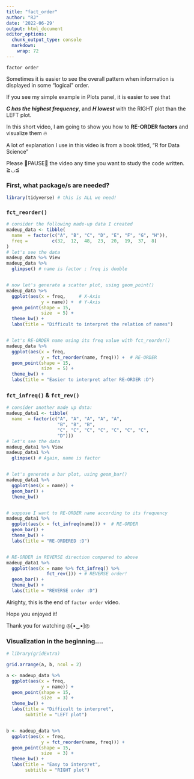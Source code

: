 ```yaml
---
title: "fact_order"
author: "RJ"
date: '2022-06-29'
output: html_document
editor_options: 
  chunk_output_type: console
  markdown: 
    wrap: 72
---
```


`factor order`

Sometimes it is easier to see the overall pattern when information is
displayed in some "logical" order.

If you see my simple example in Plots panel, it is easier to see that

***C has the highest frequency***, and ***H lowest*** with the RIGHT
plot than the LEFT plot.

In this short video, I am going to show you how to **RE-ORDER factors**
and visualize them 🔥

A lot of explanation I use in this video is from a book titled, "R for
Data Science"

Please 🌟PAUSE🌟 the video any time you want to study the code written.
≧◡≦

### First, what package/s are needed?

```r
library(tidyverse) # this is ALL we need!
```

### `fct_reorder()`

```r
# consider the following made-up data I created
madeup_data <- tibble(
  name  = factor(c("A", "B", "C", "D", "E", "F", "G", "H")),
  freq =         c(32,  12,  48,  23,  20,  19,  37,  8)
)
# let's see the data
madeup_data %>% View 
madeup_data %>% 
  glimpse() # name is factor ; freq is double


# now let's generate a scatter plot, using geom_point()
madeup_data %>% 
  ggplot(aes(x = freq,     # X-Axis
             y = name)) +  # Y-Axis
  geom_point(shape = 15,
             size  = 5) +
  theme_bw() +
  labs(title = "Difficult to interpret the relation of names")


# let's RE-ORDER name using its freq value with fct_reorder()
madeup_data %>% 
  ggplot(aes(x = freq, 
             y = fct_reorder(name, freq))) +  # RE-ORDER
  geom_point(shape = 15,
             size  = 5) +
  theme_bw() +
  labs(title = "Easier to interpret after RE-ORDER :D")
```

### `fct_infreq()` & `fct_rev()`

```r
# consider another made up data:
madeup_data1 <- tibble(
  name  = factor(c("A", "A", "A", "A", "A", 
                   "B", "B", "B",
                   "C", "C", "C", "C", "C", "C", "C",
                   "D")))
# let's see the data
madeup_data1 %>% View 
madeup_data1 %>% 
  glimpse() # Again, name is factor


# let's generate a bar plot, using geom_bar()
madeup_data1 %>% 
  ggplot(aes(x = name)) + 
  geom_bar() +
  theme_bw() 


# suppose I want to RE-ORDER name according to its frequency
madeup_data1 %>% 
  ggplot(aes(x = fct_infreq(name))) +  # RE-ORDER
  geom_bar() +
  theme_bw() +
  labs(title = "RE-ORDERED :D")


# RE-ORDER in REVERSE direction compared to above
madeup_data1 %>% 
  ggplot(aes(x = name %>% fct_infreq() %>% 
               fct_rev())) + # REVERSE order!
  geom_bar() +
  theme_bw() +
  labs(title = "REVERSE order :D")
```

Alrighty, this is the end of `factor order` video.

Hope you enjoyed it!

Thank you for watching ◎[▪‿▪]◎

### Visualization in the beginning....

```r
# library(gridExtra)

grid.arrange(a, b, ncol = 2)

a <- madeup_data %>% 
  ggplot(aes(x = freq, 
             y = name)) + 
  geom_point(shape = 15,
             size  = 3) +
  theme_bw() +
  labs(title = "Difficult to interpret",
       subtitle = "LEFT plot")


b <- madeup_data %>% 
  ggplot(aes(x = freq, 
             y = fct_reorder(name, freq))) + 
  geom_point(shape = 15,
             size  = 3) +
  theme_bw() +
  labs(title = "Easy to interpret",
       subtitle = "RIGHT plot")
```
